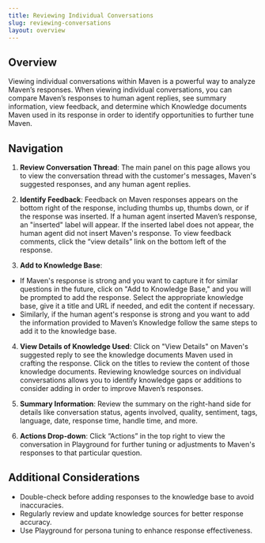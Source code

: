 ```yaml
---
title: Reviewing Individual Conversations
slug: reviewing-conversations
layout: overview
---
```


## Overview

Viewing individual conversations within Maven is a powerful way to analyze Maven’s responses. When viewing individual conversations, you can compare Maven’s responses to human agent replies, see summary information, view feedback, and determine which Knowledge documents Maven used in its response in order to identify opportunities to further tune Maven.


## Navigation

1. **Review Conversation Thread**: The main panel on this page allows you to view the conversation thread with the customer's messages, Maven's suggested responses, and any human agent replies.

2. **Identify Feedback**: Feedback on Maven responses appears on the bottom right of the response, including thumbs up, thumbs down, or if the response was inserted. If a human agent inserted Maven’s response, an "inserted" label will appear. If the inserted label does not appear, the human agent did not insert Maven's response. To view feedback comments, click the “view details” link on the bottom left of the response.

3. **Add to Knowledge Base**:

  - If Maven's response is strong and you want to capture it for similar questions in the future, click on "Add to Knowledge Base," and you will be prompted to add the response. Select the appropriate knowledge base, give it a title and URL if needed, and edit the content if necessary.
  - Similarly, if the human agent's response is strong and you want to add the information provided to Maven’s Knowledge follow the same steps to add it to the knowledge base.

4. **View Details of Knowledge Used**: Click on "View Details" on Maven's suggested reply to see the knowledge documents Maven used in crafting the response. Click on the titles to review the content of those knowledge documents. Reviewing knowledge sources on individual conversations allows you to identify knowledge gaps or additions to consider adding in order to improve Maven’s responses.

5. **Summary Information**: Review the summary on the right-hand side for details like conversation status, agents involved, quality, sentiment, tags, language, date, response time, handle time, and more.

6. **Actions Drop-down**: Click “Actions” in the top right to view the conversation in Playground for further tuning or adjustments to Maven's responses to that particular question.


## Additional Considerations

- Double-check before adding responses to the knowledge base to avoid inaccuracies.
- Regularly review and update knowledge sources for better response accuracy.
- Use Playground for persona tuning to enhance response effectiveness.
